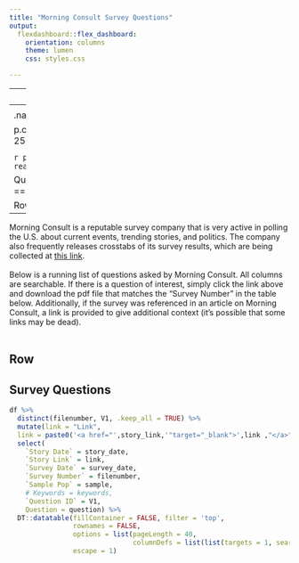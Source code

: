 ```yaml
---
title: "Morning Consult Survey Questions"
output: 
  flexdashboard::flex_dashboard:
    orientation: columns
    theme: lumen
    css: styles.css

---
```


---
logo: `r logo`
data: `r data`
---
<style>
.navbar, [data-toggle=tab], .navbar-brand  {   background-color:white; border:2px; border-color:lightgray; color:white; }

.navbar-logo img {
    position: relative;
    right: 0px;
}

p.comment {
background-color: #DBDBDB;
padding: 10px;
border: 1px solid black;
margin-left: 25px;
border-radius: 5px;
font-style: italic;
}

</style>

```r
pacman::p_load(tidyverse, glue, flexdashboard, knitr, DT, highcharter)
df <- readRDS(data)
```

Question bank {data-orientation=rows}
=======================================================================

Row {data-height=10}
-----------------------------------------------------------------------
<p class="comment">
Morning Consult is a reputable survey company that is very active in polling the U.S. about current events, trending stories, and politics. The company also frequently releases crosstabs of its survey results, which are being collected at [this link](https://gsp.box.com/s/b5u4ieowvkkaifiea9hsz4jko3i43jhq){target='_blank'}.<br/><br/>Below is a running list of questions asked by Morning Consult. All columns are searchable. If there is a question of interest, simply click the link above and download the pdf file that matches the "Survey Number" in the table below. Additionally, if the survey was referenced in an article on Morning Consult, a link is provided to give additional context (it's possible that some links may be dead). <br/><br/>
</p>
Row 
-----------------------------------------------------------------------

## Survey Questions 

```r
df %>% 
  distinct(filenumber, V1, .keep_all = TRUE) %>% 
  mutate(link = "Link",
  link = paste0('<a href="',story_link,'"target="_blank">',link ,"</a>")) %>%
  select(
    `Story Date` = story_date,
    `Story Link` = link,
    `Survey Date` = survey_date,
    `Survey Number` = filenumber,
    `Sample Pop` = sample,
    # Keywords = keywords,
    `Question ID` = V1,
    Question = question) %>%
  DT::datatable(fillContainer = FALSE, filter = 'top',
                rownames = FALSE,
                options = list(pageLength = 40,
                               columnDefs = list(list(targets = 1, searchable = FALSE))),
                escape = 1)

```





